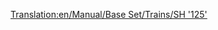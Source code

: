 [[Translation:en/Manual/Base Set/Trains/SH '125']]
{{pl/Manual/Base Set/Trains/Pociągi|Image=[[File:en/Manual/Base Set/Trains/Sh125.png]]
|Cost=23437
|Speed=201 km/h (125 mph)
|Weight=70 t
|Power=4,500 hp (3.356 kW)
|Annual=2894
|Designed=1978
|Lifespan=20
|Capacity=8 bags of mail
|Description=To nie jest pojedyncza lokomotywa, ale para, która działa zgodnie. Oba silniki mogą domyślnie zawierać dodatkowy ładunek. Nie zapomnij zamontować tego pojazdu w [[pl/Manual/Base Set/Cargos/Pasażerowie|passengers]] , jeśli prowadzisz usługę tylko dla pasażerów, aby Twoje stacje nie zaczęły się gromadzić [[pl/Manual/Base Set/Cargos/Poczta|mail]]!

|Real-life=To jest przemianowana wersja brytyjskiej [http://en.wikipedia.org/wiki/Intercity_125 Intercity 125] , rekordzisty najszybszej lokomotywy spalinowej na świecie (237 km/h lub 148 MPH).
}}